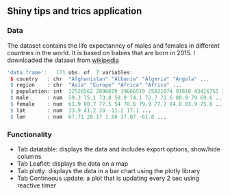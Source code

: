 ## Shiny tips and trics application

### Data

The dataset contains the life expectanncy of males and females in different countries in the world. It is based on babies that are born in 2015. I downloaded the dataset from
[wikipedia](https://en.wikipedia.org/wiki/List_of_countries_by_life_expectancy)


```r
'data.frame':	171 obs. of  7 variables:
 $ country   : chr  "Afghanistan" "Albania" "Algeria" "Angola" ...
 $ region    : chr  "Asia" "Europe" "Africa" "Africa" ...
 $ population: int  32526562 2896679 39666519 25021974 91818 43416755 3017712 23968973 8544586 9753968 ...
 $ male      : num  59.3 75.1 73.8 50.9 74.1 72.7 71.6 80.9 79 69.6 ...
 $ female    : num  61.9 80.7 77.5 54 78.6 79.9 77.7 84.8 83.9 75.8 ...
 $ lat       : num  33.9 41.2 28 -11.2 17.1 ...
 $ lon       : num  67.71 20.17 1.66 17.87 -61.8 ...
```

###  Functionality

* Tab datatable: displays the data and includes export options, show/hide columns
* Tab Leaflet: displays the data on a map
* Tab plotly: displays the data in a bar chart using the plotly library
* Tab Contineous update: a plot that is updating every 2 sec using reactive timer
